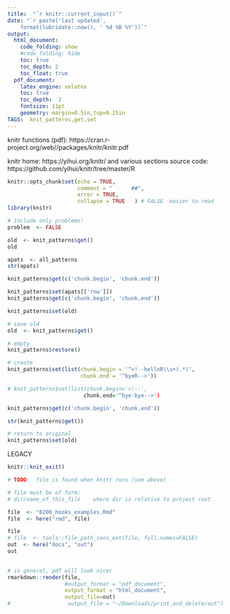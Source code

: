 ```yaml
---
title:  "`r knitr::current_input()`"  
date: "`r paste('last updated', 
    format(lubridate::now(), ' %d %B %Y'))`"   
output:   
  html_document:  
    code_folding: show
    #code_folding: hide
    toc: true 
    toc_depth: 2
    toc_float: true
  pdf_document:   
    latex_engine: xelatex  
    toc: true
    toc_depth:  2   
    fontsize: 11pt   
    geometry: margin=0.5in,top=0.25in   
TAGS:  knit_patterns,get,set
---
```


knitr functions (pdf): https://cran.r-project.org/web//packages/knitr/knitr.pdf

knitr home:  https://yihui.org/knitr/ and various sections
source code:  https://github.com/yihui/knitr/tree/master/R

```r
knitr::opts_chunk$set(echo = TRUE,
                      comment = "      ##",
                      error = TRUE,
                      collapse = TRUE   ) # FALSE  easier to read
library(knitr)

# include only problems!    
problem  <- FALSE
```

```r
old  <- knit_patterns$get()
old
```
```r
apats  <- all_patterns
str(apats)

```

```r
knit_patterns$get(c('chunk.begin', 'chunk.end'))
```

```r
knit_patterns$set(apats[['rnw']])
knit_patterns$get(c('chunk.begin', 'chunk.end'))

```

```r
knit_patterns$set(old)
```

```r
# save old
old  <- knit_patterns$get()

# empty
knit_patterns$restore()

# create
knit_patterns$set(list(chunk.begin = '^<!--helloR\\s+(.*)',
                       chunk.end = '^byeR-->'))

# knit_patterns$set(list(chunk.begin='<!--',
                        chunk.end='^bye-bye-->')

knit_patterns$get(c('chunk.begin', 'chunk.end'))

str(knit_patterns$get())

# return to original
knit_patterns$set(old)
```





LEGACY
```r
knitr::knit_exit()
```








```r
# TODO:  file is found when knitr runs (see above)

# file must be of form:
# dir/name_of_this_file    where dir is relative to project root

file  <- "0200_hooks_examples.Rmd"
file  <- here("rmd", file)

file
# file  <- tools::file_path_sans_ext(file, full.names=FALSE)
out  <- here("docs", "out")
out
             

# in general, pdf will look nicer
rmarkdown::render(file,
                  #output_format = "pdf_document",
                  output_format = "html_document",
                  output_file=out)
#                  output_file = "~/Downloads/print_and_delete/out")

```
